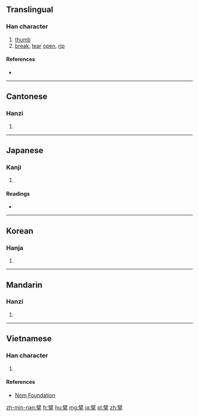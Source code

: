 ==Translingual==

===Han character===
{{Han char|rn=64|rad=手|as=13|sn=16|four=70502|canj=SJQ|ids=⿱辟手}}

# [[thumb]]
# [[break]], [[tear]] [[open]], [[rip]]

====References====
* {{Han ref|kx=0459.080|dkj=12835|dj=0808.070|hdz=31966.050|uh=64D8|ud=25816|bh=C0BC|bd=49340}}

----

==Cantonese==

===Hanzi===
{{yue-hanzi|jyut=[[maak3]]|y=maak3}}

# {{defn|lang=yue|sort=手13}}

----

==Japanese==

===Kanji===
{{ja-kanji|grade=|rs=手13}}

# {{defn|lang=ja|sort=手13}}

====Readings====
* {{ja-readings|on=[[はく]] (haku), [[へき]] (heki), [[びゃく]] (byaku)|kun=[[さく]] (saku)}}

----

==Korean==

===Hanja===
{{ko-hanja|hangeul=벽|eumhun=|rv=byeok|mr=pyŏk|y=pyek}}

# {{defn|lang=ko|sort=手13}}

----

==Mandarin==

===Hanzi===
{{cmn-hanzi|pin=[[bāi]] ([[bai1]]), [[bò]] ([[bo4]])|wg=pai<sup>1</sup>, po<sup>4</sup>}}

# {{defn|lang=cmn|sort=手13}}

----

==Vietnamese==

===Han character===
{{vi-hantu|rs=手13|[[bài]], [[phách]]}}

# {{defn|lang=vi|sort=手13}}

====References====
*[http://nomfoundation.org/common/nom_details.php?codepoint=64d8 Nom Foundation]

[[zh-min-nan:擘]]
[[fr:擘]]
[[hu:擘]]
[[mg:擘]]
[[ja:擘]]
[[pl:擘]]
[[zh:擘]]